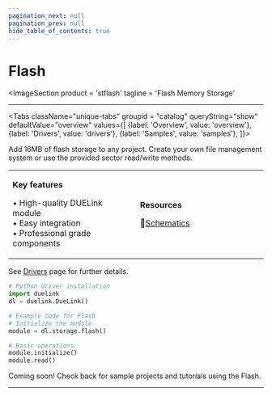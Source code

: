 ```yaml
---
pagination_next: null
pagination_prev: null
hide_table_of_contents: true
---
```



# Flash

<ImageSection
    product = 'stflash'
    tagline = 'Flash Memory Storage'
></ImageSection>

---

<Tabs className="unique-tabs" groupid = "catalog" queryString="show" defaultValue="overview"
  values={[
    {label: 'Overview', value: 'overview'},
    {label: 'Drivers', value: 'drivers'},
    {label: 'Samples', value: 'samples'},
  ]}>

<TabItem value="overview">

Add 16MB of flash storage to any project. Create your own file management system or use the provided sector read/write methods.

<table><td width='50%'>

**Key features**

• High-quality DUELink module<br/>
• Easy integration<br/>
• Professional grade components<br/>

</td><td width='50%'>

**Resources**
 
📄[Schematics](/sch/gdl-stflash-a.pdf)<br/>

</td></table>

</TabItem>

<TabItem value="drivers">

See [Drivers](../../engine/drivers) page for further details.

```python
# Python driver installation
import duelink
dl = duelink.DueLink()

# Example code for Flash
# Initialize the module
module = dl.storage.flash()

# Basic operations
module.initialize()
module.read()
```

</TabItem>

<TabItem value="samples">

Coming soon! Check back for sample projects and tutorials using the Flash.

</TabItem>

</Tabs>

---

<OrderSection
    product = "DUELink Flash A"
    partnumber = "GDL-STFLASH-A"
    price = "$19.99"
/>
